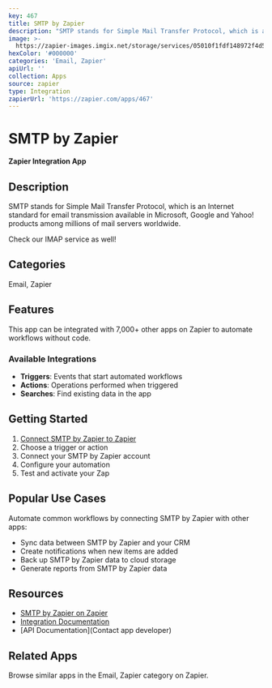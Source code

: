 ```yaml
---
key: 467
title: SMTP by Zapier
description: "SMTP stands for Simple Mail Transfer Protocol, which is an Internet standard for email transmission available in Microsoft, Google and Yahoo! products among millions of mail servers worldwide.\r\n\r\nCheck our IMAP service as well!"
image: >-
  https://zapier-images.imgix.net/storage/services/05010f1fdf148972f4d5a270069fccb9.png?auto=format%2Ccompress&ixlib=python-3.0.0&q=50
hexColor: '#000000'
categories: 'Email, Zapier'
apiUrl: ''
collection: Apps
source: zapier
type: Integration
zapierUrl: 'https://zapier.com/apps/467'
---
```

# SMTP by Zapier

**Zapier Integration App**

## Description

SMTP stands for Simple Mail Transfer Protocol, which is an Internet standard for email transmission available in Microsoft, Google and Yahoo! products among millions of mail servers worldwide.

Check our IMAP service as well!

## Categories

Email, Zapier

## Features

This app can be integrated with 7,000+ other apps on Zapier to automate workflows without code.

### Available Integrations

- **Triggers**: Events that start automated workflows
- **Actions**: Operations performed when triggered
- **Searches**: Find existing data in the app

## Getting Started

1. [Connect SMTP by Zapier to Zapier](https://zapier.com/apps/467)
2. Choose a trigger or action
3. Connect your SMTP by Zapier account
4. Configure your automation
5. Test and activate your Zap

## Popular Use Cases

Automate common workflows by connecting SMTP by Zapier with other apps:

- Sync data between SMTP by Zapier and your CRM
- Create notifications when new items are added
- Back up SMTP by Zapier data to cloud storage
- Generate reports from SMTP by Zapier data

## Resources

- [SMTP by Zapier on Zapier](https://zapier.com/apps/467)
- [Integration Documentation](https://zapier.com/apps/467/integrations)
- [API Documentation](Contact app developer)

## Related Apps

Browse similar apps in the Email, Zapier category on Zapier.

